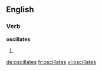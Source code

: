 ==English==

===Verb===
'''oscillates'''

# {{third-person singular of|oscillate}}

[[de:oscillates]]
[[fr:oscillates]]
[[vi:oscillates]]